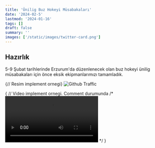 ```yaml
---
title: 'Ünilig Buz Hokeyi Müsabakaları'
date: '2024-02-5'
lastmod: '2024-01-16'
tags: []
draft: false
summary: ''
images: ['/static/images/twitter-card.png']
---
```


## Hazırlık


  5-9 Şubat tarihlerinde Erzurum'da düzenlenecek olan buz hokeyi ünilig müsabakaları için önce eksik ekipmanlarımızı tamamladık. 


{// Resim implement ornegi}
![Github Traffic](/static/images/Blitz_Koc.jpg)


{  // Video implement ornegi. Comment durumunda
   /* <video controls>
    <source
      src="https://github-production-user-asset-6210df.s3.amazonaws.com/28362229/258559849-2124c81f-b99d-4431-839c-347e01a2616c.webm"
      type="video/webm"
      />
  </video> */
}
